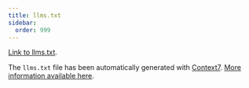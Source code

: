 ```yaml
---
title: llms.txt
sidebar:
  order: 999
---
```


[Link to llms.txt](https://context7.com/jussinevavuori/kilpi/llms.txt).

The `llms.txt` file has been automatically generated with [Context7](https://context7.com/). [More information available here](https://context7.com/jussinevavuori/kilpi).
